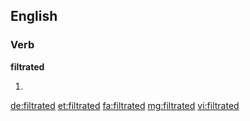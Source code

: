 ==English==

===Verb===
'''filtrated'''

# {{en-past of|filtrate}}

[[de:filtrated]]
[[et:filtrated]]
[[fa:filtrated]]
[[mg:filtrated]]
[[vi:filtrated]]